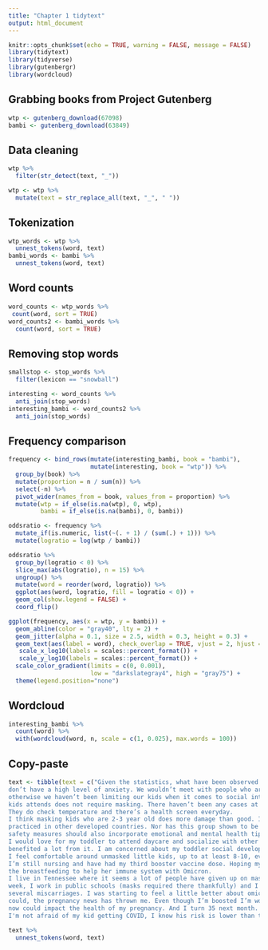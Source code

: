 ```yaml
---
title: "Chapter 1 tidytext"
output: html_document
---
```


```r
knitr::opts_chunk$set(echo = TRUE, warning = FALSE, message = FALSE)
library(tidytext)
library(tidyverse)
library(gutenbergr)
library(wordcloud)
```

## Grabbing books from Project Gutenberg
```r
wtp <- gutenberg_download(67098)
bambi <- gutenberg_download(63849)
```

## Data cleaning 

```r
wtp %>%
  filter(str_detect(text, "_"))
```

```r
wtp <- wtp %>%
  mutate(text = str_replace_all(text, "_", " "))
```

## Tokenization

```r
wtp_words <- wtp %>%
  unnest_tokens(word, text)
bambi_words <- bambi %>%
  unnest_tokens(word, text)
```

## Word counts

```r
word_counts <- wtp_words %>%
 count(word, sort = TRUE)
word_counts2 <- bambi_words %>%
  count(word, sort = TRUE)
```

## Removing stop words

```r
smallstop <- stop_words %>%
  filter(lexicon == "snowball")
```

```r
interesting <- word_counts %>%
  anti_join(stop_words)
interesting_bambi <- word_counts2 %>%
  anti_join(stop_words)
```

## Frequency comparison

```r
frequency <- bind_rows(mutate(interesting_bambi, book = "bambi"),
                       mutate(interesting, book = "wtp")) %>% 
  group_by(book) %>%
  mutate(proportion = n / sum(n)) %>% 
  select(-n) %>% 
  pivot_wider(names_from = book, values_from = proportion) %>%
  mutate(wtp = if_else(is.na(wtp), 0, wtp),
         bambi = if_else(is.na(bambi), 0, bambi))
```

```r
oddsratio <- frequency %>%
  mutate_if(is.numeric, list(~(. + 1) / (sum(.) + 1))) %>%
  mutate(logratio = log(wtp / bambi))

```

```r
oddsratio %>%
  group_by(logratio < 0) %>%
  slice_max(abs(logratio), n = 15) %>% 
  ungroup() %>%
  mutate(word = reorder(word, logratio)) %>%
  ggplot(aes(word, logratio, fill = logratio < 0)) +
  geom_col(show.legend = FALSE) +
  coord_flip() 
```


```r
ggplot(frequency, aes(x = wtp, y = bambi)) +
  geom_abline(color = "gray40", lty = 2) +
  geom_jitter(alpha = 0.1, size = 2.5, width = 0.3, height = 0.3) +
  geom_text(aes(label = word), check_overlap = TRUE, vjust = 2, hjust = 1.5) +
   scale_x_log10(labels = scales::percent_format()) +
   scale_y_log10(labels = scales::percent_format()) +
  scale_color_gradient(limits = c(0, 0.001), 
                       low = "darkslategray4", high = "gray75") +
  theme(legend.position="none") 
```

## Wordcloud

```r
interesting_bambi %>%
  count(word) %>%
  with(wordcloud(word, n, scale = c(1, 0.025), max.words = 100))
```

## Copy-paste

```r
text <- tibble(text = c("Given the statistics, what have been observed so far and the fact that my kids are not immunocompromised, we
don’t have a high level of anxiety. We wouldn’t meet with people who are knowingly sick or exhibit symptoms,
otherwise we haven’t been limiting our kids when it comes to social interactions. The child care that one of my
kids attends does not require masking. There haven’t been any cases at all since the beginning of pandemic.
They do check temperature and there’s a health screen everyday.
I think masking kids who are 2-3 year old does more damage than good. It is not supported by WHO and is not
practiced in other developed countries. Nor has this group shown to be a significant spreader. I believe the
safety measures should also incorporate emotional and mental health tips for different age groups.
I would love for my toddler to attend daycare and socialize with other kids. My oldest son did and I felt he
benefited a lot from it. I am concerned about my toddler social development.
I feel comfortable around unmasked little kids, up to at least 8-10, even in groups
I’m still nursing and have had my third booster vaccine dose. Hoping my 7 month old is getting antibodies thru
the breastfeeding to help her immune system with Omicron.
I live in Tennessee where it seems a lot of people have given up on masks. My daughter is in daycare two days a
week, I work in public schools (masks required there thankfully) and I just found out I’m pregnant again after
several miscarriages. I was starting to feel a little better about omicron being less severe and us doing what we
could, the pregnancy news has thrown me. Even though I’m boosted I’m worried that a Covid infection right
now could impact the health of my pregnancy. And I turn 35 next month.
I'm not afraid of my kid getting COVID, I know his risk is lower than the risk of things/illnesses"))

text %>%
  unnest_tokens(word, text)
```
